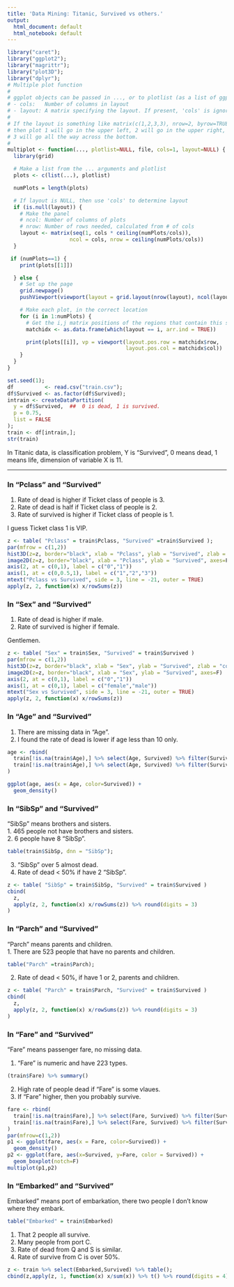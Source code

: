```yaml
---
title: 'Data Mining: Titanic, Survived vs others.'
output:
  html_document: default
  html_notebook: default
---
```

```r
library("caret");
library("ggplot2");
library("magrittr");
library("plot3D");
library("dplyr");
# Multiple plot function
#
# ggplot objects can be passed in ..., or to plotlist (as a list of ggplot objects)
# - cols:   Number of columns in layout
# - layout: A matrix specifying the layout. If present, 'cols' is ignored.
#
# If the layout is something like matrix(c(1,2,3,3), nrow=2, byrow=TRUE),
# then plot 1 will go in the upper left, 2 will go in the upper right, and
# 3 will go all the way across the bottom.
#
multiplot <- function(..., plotlist=NULL, file, cols=1, layout=NULL) {
  library(grid)

  # Make a list from the ... arguments and plotlist
  plots <- c(list(...), plotlist)

  numPlots = length(plots)

  # If layout is NULL, then use 'cols' to determine layout
  if (is.null(layout)) {
    # Make the panel
    # ncol: Number of columns of plots
    # nrow: Number of rows needed, calculated from # of cols
    layout <- matrix(seq(1, cols * ceiling(numPlots/cols)),
                    ncol = cols, nrow = ceiling(numPlots/cols))
  }

 if (numPlots==1) {
    print(plots[[1]])

  } else {
    # Set up the page
    grid.newpage()
    pushViewport(viewport(layout = grid.layout(nrow(layout), ncol(layout))))

    # Make each plot, in the correct location
    for (i in 1:numPlots) {
      # Get the i,j matrix positions of the regions that contain this subplot
      matchidx <- as.data.frame(which(layout == i, arr.ind = TRUE))

      print(plots[[i]], vp = viewport(layout.pos.row = matchidx$row,
                                      layout.pos.col = matchidx$col))
    }
  }
}
```
```r
set.seed(1);
df          <- read.csv("train.csv");
df$Survived <- as.factor(df$Survived);
intrain <- createDataPartition(
  y = df$Survived,  ##  0 is dead, 1 is survived.
  p = 0.75,
  list = FALSE
);
train <- df[intrain,];
str(train)
```
In Titanic data, is classification problem,
Y is "Survived", 0 means dead, 1 means life,
dimension of variable X is 11.

-----------
### In "Pclass" and "Survived"  
 1. Rate of dead is higher if Ticket class of people is 3.  
 2. Rate of dead is half if Ticket class of people is 2.  
 3. Rate of survived is higher if Ticket class of people is 1.

I guess Ticket class 1 is VIP.
```r
z <- table( "Pclass" = train$Pclass, "Survived" =train$Survived );
par(mfrow = c(1,2))
hist3D(z=z, border="black", xlab = "Pclass", ylab = "Survived", zlab = "counts")
image2D(z=z, border="black", xlab = "Pclass", ylab = "Survived", axes=F)
axis(2, at = c(0,1), label = c("0","1"))
axis(1, at = c(0,0.5,1), label = c("1","2","3"))
mtext("Pclass vs Survived", side = 3, line = -21, outer = TRUE)
apply(z, 2, function(x) x/rowSums(z))
```
### In "Sex" and "Survived"  
 1. Rate of dead is higher if male.  
 2. Rate of survived is higher if female.

Gentlemen.
```r
z <- table( "Sex" = train$Sex, "Survived" = train$Survived )
par(mfrow = c(1,2))
hist3D(z=z, border="black", xlab = "Sex", ylab = "Survived", zlab = "counts")
image2D(z=z, border="black", xlab = "Sex", ylab = "Survived", axes=F)
axis(2, at = c(0,1), label = c("0","1"))
axis(1, at = c(0,1), label = c("female","male"))
mtext("Sex vs Survived", side = 3, line = -21, outer = TRUE)
apply(z, 2, function(x) x/rowSums(z))
```
### In "Age" and "Survived"  
 1. There are missing data in "Age".  
 2. I found the rate of dead is
    lower if age less than 10 only.
```r
age <- rbind(
  train[!is.na(train$Age),] %>% select(Age, Survived) %>% filter(Survived==0),
  train[!is.na(train$Age),] %>% select(Age, Survived) %>% filter(Survived==1)
)

ggplot(age, aes(x = Age, color=Survived)) +
  geom_density()
```
### In "SibSp" and "Survived"
"SibSp" means brothers and sisters.  
 1. 465 people not have brothers and sisters.  
 2. 6 people have 8 "SibSp".  
```r
table(train$SibSp, dnn = "SibSp"); 
```
 3. "SibSp" over 5 almost dead.
 4. Rate of dead < 50% if have 2 "SibSp".
```r
z <- table( "SibSp" = train$SibSp, "Survived" = train$Survived )
cbind(
  z,
  apply(z, 2, function(x) x/rowSums(z)) %>% round(digits = 3)
) 
```
### In "Parch" and "Survived"
"Parch" means parents and children.  
 1. There are 523 people that have no parents and children.
```r
table("Parch" =train$Parch);
```
 2. Rate of dead < 50%, if have 1 or 2, parents and children.
```r
z <- table( "Parch" = train$Parch, "Survived" = train$Survived )
cbind(
  z,
  apply(z, 2, function(x) x/rowSums(z)) %>% round(digits = 3)
) 
```
### In "Fare" and "Survived"
"Fare" means passenger fare, no missing data.

 1. "Fare" is numeric and have 223 types.
```r
(train$Fare) %>% summary()
```
 2. High rate of people dead if "Fare" is some vlaues.
 3. If "Fare" higher, then you probably survive.
```r
fare <- rbind(
  train[!is.na(train$Fare),] %>% select(Fare, Survived) %>% filter(Survived==0),
  train[!is.na(train$Fare),] %>% select(Fare, Survived) %>% filter(Survived==1)
)
par(mfrow=c(1,2))
p1 <- ggplot(fare, aes(x = Fare, color=Survived)) +
  geom_density()
p2 <- ggplot(fare, aes(x=Survived, y=Fare, color = Survived)) + 
  geom_boxplot(notch=F)
multiplot(p1,p2)
```
### In "Embarked" and "Survived"
Embarked" means port of embarkation, there two people I don't know where they embark.
```r
table("Embarked" = train$Embarked)
```
 1. That 2 people all survive.
 2. Many people from port C.
 3. Rate of dead from Q and S is similar.
 4. Rate of survive from C is over 50%. 
```r
z <- train %>% select(Embarked,Survived) %>% table();
cbind(z,apply(z, 1, function(x) x/sum(x)) %>% t() %>% round(digits = 4))
```


